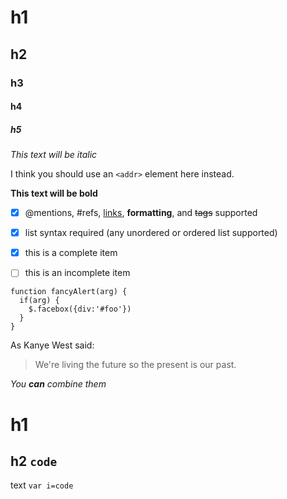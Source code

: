 


# h1 
## h2 
### h3
#### h4 
##### h5 


*This text will be italic*


I think you should use an `<addr>` element here instead.


**This text will be bold**


- [x] @mentions, #refs, [links](), **formatting**, and <del>tags</del> supported
- [x] list syntax required (any unordered or ordered list supported)
- [x] this is a complete item
- [ ] this is an incomplete item


```tsx
function fancyAlert(arg) {
  if(arg) {
    $.facebox({div:'#foo'})
  }
}
```

As Kanye West said:

> We're living the future so
> the present is our past.

_You **can** combine them_


# h1 

## h2 ```code```

text
```var i=code```
 
 
<SignInForm></SignInForm>